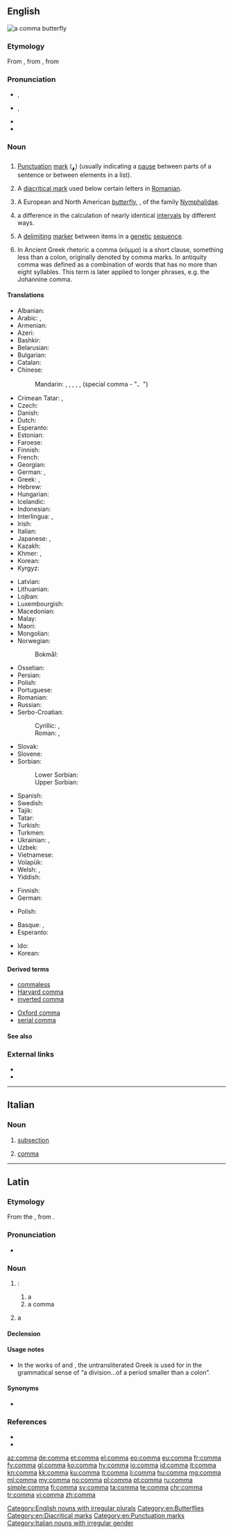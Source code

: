 ==English==
[[Image:Polygonia c-album spread wings.jpg|thumb|a '''comma''' butterfly]]
{{wikipedia}}
===Etymology===
From {{etyl|la|en}} {{term|comma|lang=la}}, from {{etyl|grc|en}} {{term|κόμμα|tr=komma|sc=polytonic|lang=grc}}, from {{term|κόπτω||I cut|tr=koptō|sc=polytonic|lang=grc}}

===Pronunciation===
* {{a|UK}} {{enPR|kŏm'ə}}, {{IPA|/ˈkɒm.ə/|lang=en}}
* {{a|US}} {{enPR|kŏm'-ə}}, {{IPA|/ˈkɑm.ə/|lang=en}}
* {{audio|En-us-comma.ogg|Audio (US)|lang=en}}
* {{rhymes|ɒmə|lang=en}}

===Noun===
{{en-noun|s|commata}}

# [[punctuation|Punctuation]] [[mark]] ('''<big><big><big>[[,]]</big></big></big>''') (usually indicating a [[pause]] between parts of a sentence or between elements in a list).
# {{context|by extension|lang=en}} A [[diacritical mark]] used below certain letters in [[Romanian]].
# A European and North American [[butterfly]], {{taxlink|Polygonia c-album|species|noshow=1}}, of the family [[Nymphalidae]].
# {{context|music|lang=en}} a difference in the calculation of nearly identical [[interval]]s by different ways.
# {{context|genetics|lang=en}} A [[delimit]]ing [[marker]] between items in a [[genetic]] [[sequence]].
# In Ancient Greek rhetoric a comma (κόμμα) is a short clause, something less than a colon, originally denoted by comma marks. In antiquity comma was defined as a combination of words that has no more than eight syllables. This term is later applied to longer phrases, e.g. the Johannine comma.

====Translations====
{{trans-top|punctuation mark ','}}
* Albanian: {{t|sq|presje|f}}
* Arabic: {{t|ar|فَاصِلَة|f}}, {{t|ar|،}}
* Armenian: {{t|hy|ստորակետ}}
* Azeri: {{t|az|vergül}}
* Bashkir: {{t|ba|өтөр|sc=Cyrl}}
* Belarusian: {{t|be|ко́ска|f|sc=Cyrl}}
* Bulgarian: {{t|bg|запета́я|f}}
* Catalan: {{t|ca|coma|f}}
* Chinese:
*: Mandarin: {{t+|cmn|逗號|sc=Hani}}, {{t+|cmn|逗号|tr=dòuhào|sc=Hani}}, {{t+|cmn|逗點|sc=Hani}}, {{t+|cmn|逗点|tr=dòudiǎn|sc=Hani}}, {{t|cmn|頓號|sc=Hani}}, {{t+|cmn|顿号|tr=dùnhào|sc=Hani}} (special comma - "、")
* Crimean Tatar: {{t|crh|virgül}}, {{t|crh|virgül}}
* Czech: {{t+|cs|čárka|f}}
* Danish: {{t+|da|komma|n}}
* Dutch: {{t+|nl|komma|f}}
* Esperanto: {{t|eo|komo}}
* Estonian: {{t+|et|koma}}
* Faroese: {{t|fo|komma|n}}
* Finnish: {{t+|fi|pilkku}}
* French: {{t+|fr|virgule|f}}
* Georgian: {{t+|ka|მძიმე|sc=Geor}}
* German: {{t+|de|Komma|n}}, {{t+|de|Beistrich|m}}
* Greek: {{t+|el|κόμμα|n}}, {{qualifier|typography}} {{t+|el|υποστιγμή|f}}
* Hebrew: {{t|he|פסיק|m|tr=psyq}}
* Hungarian: {{t+|hu|vessző}}
* Icelandic: {{t+|is|komma|f}}
* Indonesian: {{t+|id|koma}}
* Interlingua: {{t|ia|virgula}}, {{t|ia|comma}}
* Irish: {{t|ga|camóg|f}}
* Italian: {{t+|it|virgola|f}}
* Japanese: {{t+|ja|コンマ|tr=konma}}, {{t|ja|読点|tr=とうてん, tōten}}
* Kazakh: {{t+|kk|үтір|sc=Cyrl}}
* Khmer: {{t|km|សញ្ញាក្បៀស|tr=saɲɲaa kbiəh|sc=Khmr}}, {{t|km|កណ្ដក់សញ្ញា|tr=kɑndɑk saɲɲaa|sc=Khmr}}
* Korean: {{t+|ko|콤마|sc=Kore}}
* Kyrgyz: {{t|ky|үтүр|sc=Cyrl}}
{{trans-mid}}
* Latvian: {{t|lv|komats|m}}
* Lithuanian: {{t+|lt|kablelis|m}}
* Lojban: {{qualifier|for numbers}} {{t|jbo|ki'o}}
* Luxembourgish: {{t|lb|Komma|m}}
* Macedonian: {{t|mk|за́пирка|f}}
* Malay: {{t|ms|koma}}
* Maori: {{t|mi|piko}}
* Mongolian: {{t|mn|таслал|sc=Cyrl}}
* Norwegian:
*: Bokmål: {{t|nb|komma|n}}
* Ossetian: {{t|os|къæдзыг|sc=Cyrl}}
* Persian: {{t+|fa|ویرگول|tr=virgul|sc=fa-Arab}}
* Polish: {{t+|pl|przecinek|m}}
* Portuguese: {{t+|pt|vírgula|f}}
* Romanian: {{t+|ro|virgulă|f}}
* Russian: {{t+|ru|запята́я|f}}
* Serbo-Croatian:
*: Cyrillic: {{t|sh|зарез|m|sc=Cyrl}}, {{t|sh|запета|f|sc=Cyrl}}
*: Roman: {{t+|sh|zarez|m|sc=Latn}}, {{t+|sh|zapeta|f|sc=Latn}}
* Slovak: {{t|sk|čiarka|f}}
* Slovene: {{t+|sl|vejica|f}}
* Sorbian:
*: Lower Sorbian: {{t|dsb|koma|f}}
*: Upper Sorbian: {{t|hsb|koma|f}}
* Spanish: {{t+|es|coma|f}}
* Swedish: {{t+|sv|komma|n}}
* Tajik: {{t|tg|вергул|sc=Cyrl}}
* Tatar: {{t+|tt|өтер|sc=Cyrl}}
* Turkish: {{t+|tr|virgül}}
* Turkmen: {{t|tk|otur}}
* Ukrainian: {{t|uk|перети́нка|f|sc=Cyrl}}, {{t+|uk|ко́ма|f|sc=Cyrl}}
* Uzbek: {{t+|uz|vergul}}
* Vietnamese: {{t+|vi|phẩy}}
* Volapük: {{t+|vo|liunül}}
* Welsh: {{t|cy|atalnod|m}}, {{t|cy|coma|m}}
* Yiddish: {{t|yi|קאָמע|f|sc=Hebr}}
{{trans-bottom}}

{{trans-top|butterfly}}
* Finnish: {{t|fi|herukkaperhonen}}
* German: {{t|de|C-Falter|m}}
{{trans-mid}}
* Polish: {{t|pl|rusałka ceik|f}}
{{trans-bottom}}

{{checktrans-top}}
* Basque: {{t-check|eu|ziri}}, {{t-check|eu|txotx}}
* Esperanto: {{t-check|eo|komo}}
{{trans-mid}}
* Ido: {{t+check|io|komo}}
* Korean: {{t+check|ko|쉼표|sc=Kore}}
{{trans-bottom}}

====Derived terms====
{{rel-top|punctuation mark}}
* [[commaless]]
* [[Harvard comma]]
* [[inverted comma]]
{{rel-mid}}
* [[Oxford comma]]
* [[serial comma]]
{{rel-bottom}}

====See also====
{{punctuation}}

===External links===
* {{pedialite|Comma (punctuation)}}
* {{pedialite|Comma (butterfly)}}

[[Category:English nouns with irregular plurals]]
[[Category:en:Butterflies]]
[[Category:en:Diacritical marks]]
[[Category:en:Punctuation marks]]

----

==Italian==

===Noun===
{{it-noun|m}}

# {{context|legal|lang=it}} [[subsection]]
# {{context|music|lang=it}} [[#English|comma]]

[[Category:Italian nouns with irregular gender]]

----

==Latin==

===Etymology===
From the {{etyl|grc|la}} {{term|κόμμα|lang=grc}}, from {{term|κόπτω||I cut|lang=grc}}.

===Pronunciation===
* {{a|Classical}} {{IPA|/ˈkom.ma/|[ˈkõ.ma]|lang=la}}

===Noun===
{{la-noun|comma||commatis|n|third}}

# {{label|la|in|_|grammar}}:
## a {{l/en|comma}} {{gloss|a {{l/en|division}}, {{l/en|member}}, {{non-gloss definition|or|lang=la}} {{l/en|section}} of a {{l/en|period}} smaller than a {{l/en|colon}}|lang=la}}
## a comma {{gloss|a mark of punctuation|lang=la}}
# {{label|la|in|_|verse}} a {{l/en|caesura}}

====Declension====
{{la-decl-3rd-N|comma|commat}}

====Usage notes====
* In the works of {{w|Cicero}} and {{w|Quintilian}}, the untransliterated Greek {{term|κόμμα|lang=grc}} is used for {{term||comma|lang=la}} in the grammatical sense of “a division…of a period smaller than a colon”.

====Synonyms====
* {{sense|comma: division of a period}} {{l|la|incīsum}} {{qualifier|pure Latin}}

===References===
* {{R:L&S|comma}}
* {{R:Gaffiot|comma|p=348/3}}

[[az:comma]]
[[de:comma]]
[[et:comma]]
[[el:comma]]
[[eo:comma]]
[[eu:comma]]
[[fr:comma]]
[[fy:comma]]
[[gl:comma]]
[[ko:comma]]
[[hy:comma]]
[[io:comma]]
[[id:comma]]
[[it:comma]]
[[kn:comma]]
[[kk:comma]]
[[ku:comma]]
[[lt:comma]]
[[li:comma]]
[[hu:comma]]
[[mg:comma]]
[[ml:comma]]
[[my:comma]]
[[no:comma]]
[[pl:comma]]
[[pt:comma]]
[[ru:comma]]
[[simple:comma]]
[[fi:comma]]
[[sv:comma]]
[[ta:comma]]
[[te:comma]]
[[chr:comma]]
[[tr:comma]]
[[vi:comma]]
[[zh:comma]]